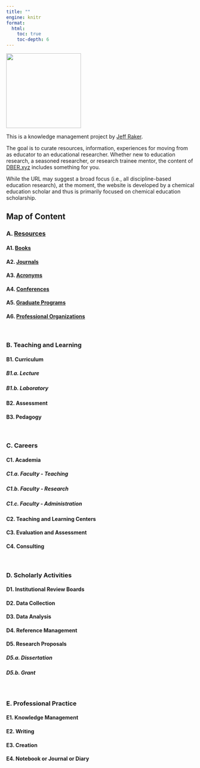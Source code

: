 ```yaml
---
title: ""
engine: knitr
format: 
  html: 
    toc: true
    toc-depth: 6
---
```


![](/assets/logo_650_x_650.png){width=200 fig-align="center"}

This is a knowledge management project by [Jeff Raker](https://www.jeffraker.xyz).

The goal is to curate resources, information, experiences for moving from as educator to an educational researcher. Whether new to education research, a seasoned researcher, or research trainee mentor, the content of [DBER.xyz](https://www.dber.xyz) includes something for you.

While the URL may suggest a broad focus (i.e., all discipline-based education research), at the moment, the website is developed by a chemical education scholar and thus is primarily focused on chemical education scholarship.

## Map of Content

### A. [Resources](/resources/resources.qmd)

#### A1. [Books](/resources/resources.qmd#a1.-books)

#### A2. [Journals](/resources/resources.qmd#a2.-journals)

#### A3. [Acronyms](/resources/resources.qmd#a3.-acronyms)

#### A4. [Conferences](/resources/resources.qmd#a4.-conferences)

#### A5. [Graduate Programs](/resources/resources.qmd#a5.-graduate-programs)

#### A6. [Professional Organizations](/resources/resources.qmd#a6.-professional-organizations)

</br>

### B. Teaching and Learning

#### B1. Curriculum

##### B1.a. Lecture

##### B1.b. Laboratory

#### B2. Assessment

#### B3. Pedagogy

</br>

### C. Careers

#### C1. Academia

##### C1.a. Faculty - Teaching

##### C1.b. Faculty - Research

##### C1.c. Faculty - Administration

#### C2. Teaching and Learning Centers

#### C3. Evaluation and Assessment

#### C4. Consulting

</br>

### D. Scholarly Activities

#### D1. Institutional Review Boards

#### D2. Data Collection

#### D3. Data Analysis

#### D4. Reference Management

#### D5. Research Proposals

##### D5.a. Dissertation

##### D5.b. Grant

</br>

### E. Professional Practice

#### E1. Knowledge Management

#### E2. Writing

#### E3. Creation

#### E4. Notebook or Journal or Diary

</br>
